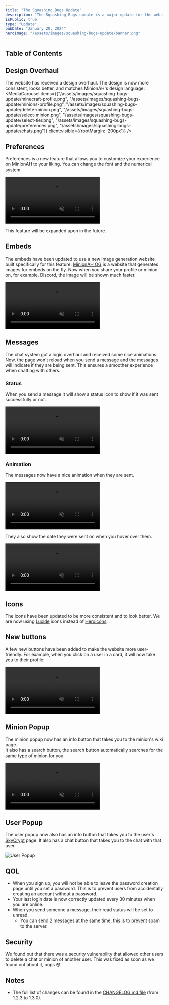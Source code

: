 ```yaml
---
title: "The Squashing Bugs Update"
description: "The Squashing Bugs update is a major update for the website that fixes a lot of bugs, improves performance, and adds QOL features. Read more about it here."
isPublic: true
type: "Update"
pubDate: "January 20, 2024"
heroImage: "/assets/images/squashing-bugs-update/banner.png"
---
```



## Table of Contents

## Design Overhaul
The website has received a design overhaul. The design is now more consistent, looks better, and matches MinionAH's design language:
<MediaCarousel items={["/assets/images/squashing-bugs-update/minecraft-profile.png", "/assets/images/squashing-bugs-update/minions-profile.png", "/assets/images/squashing-bugs-update/delete-minion.png", "/assets/images/squashing-bugs-update/select-minion.png", "/assets/images/squashing-bugs-update/select-tier.png", "/assets/images/squashing-bugs-update/preferences.png", "/assets/images/squashing-bugs-update/chats.png"]} client:visible={{rootMargin: '200px'}} />
## Preferences

Preferences is a new feature that allows you to customize your experience on MinionAH to your liking. You can change the font and the numerical system.

<div class="bg-neutral-950 rounded-lg p-4">
  <video muted={true} loop={true} autoPlay={true} class="max-h-96 !w-auto mx-auto" alt="Preferences">
    <source src="/assets/videos/squashing-bugs-update/preferences.mp4" type="video/mp4"/>
  </video>
</div>

This feature will be expanded upon in the future.

## Embeds

The embeds have been updated to use a new image generation website built specifically for this feature. [MinionAH OG](https://og.minionah.com) is a website that generates images for embeds on the fly. Now when you share your profile or minion on, for example, Discord, the image will be shown much faster.

<div class="bg-neutral-950 rounded-lg p-4">
  <video muted={true} loop={true} autoPlay={true} class="max-h-96 !w-auto mx-auto" alt="Embed">
    <source src="/assets/videos/squashing-bugs-update/embed.mp4" type="video/mp4"/>
  </video>
</div>


## Messages
The chat system got a logic overhaul and received some nice animations. Now, the page won't reload when you send a message and the messages will indicate if they are being sent. This ensures a smoother experience when chatting with others.

### Status
When you send a message it will show a status icon to show if it was sent successfully or not.
<div class="bg-neutral-950 rounded-lg p-4">
  <video muted={true} loop={true} autoPlay={true} class="max-h-96 !w-auto mx-auto" alt="Message Status">
    <source src="/assets/videos/squashing-bugs-update/message-status.mp4" type="video/mp4"/>
  </video>
</div>

### Animation
The messages now have a nice animation when they are sent.
<div class="bg-neutral-950 rounded-lg p-4">
  <video muted={true} loop={true} autoPlay={true} class="max-h-96 !w-auto mx-auto" alt="Message Animation">
    <source src="/assets/videos/squashing-bugs-update/message-animation.mp4" type="video/mp4"/>
  </video>
</div>

They also show the date they were sent on when you hover over them.
<div class="bg-neutral-950 rounded-lg p-4">
  <video muted={true} loop={true} autoPlay={true} class="max-h-96 !w-auto mx-auto" alt="Message Date Animation">
    <source src="/assets/videos/squashing-bugs-update/message-date-animation.mp4" type="video/mp4"/>
  </video>
</div>

## Icons
The icons have been updated to be more consistent and to look better. We are now using [Lucide](https://lucide.dev) icons instead of [Heroicons](https://heroicons.com).

## New buttons
A few new buttons have been added to make the website more user-friendly. For example, when you click on a user in a card, it will now take you to their profile:

<div class="bg-neutral-950 rounded-lg p-4">
  <video muted={true} loop={true} autoPlay={true} class="max-h-96 !w-auto mx-auto" alt="User Click">
    <source src="/assets/videos/squashing-bugs-update/user-click.mp4" type="video/mp4"/>
  </video>
</div>

## Minion Popup
The minion popup now has an info button that takes you to the minion's wiki page.  
It also has a search button, the search button automatically searches for the same type of minion for you:

<div class="bg-neutral-950 rounded-lg p-4">
  <video muted={true} loop={true} autoPlay={true} class="max-h-96 !w-auto mx-auto" alt="Minion Auto Search">
    <source src="/assets/videos/squashing-bugs-update/auto-search.mp4" type="video/mp4"/>
  </video>
</div>

## User Popup
The user popup now also has an info button that takes you to the user's [SkyCrypt](https://sky.shiiyu.moe) page. It also has a chat button that takes you to the chat with that user.

<div class="bg-neutral-950 rounded-lg p-4">
  <img src="/assets/images/squashing-bugs-update/user-popup.png" alt="User Popup"/>
</div>

## QOL

- When you sign up, you will not be able to leave the password creation page until you set a password. This is to prevent users from accidentally creating an account without a password.
- Your last login date is now correctly updated every 30 minutes when you are online.
- When you send someone a message, their read status will be set to unread.
  - You can send 2 messages at the same time, this is to prevent spam to the server.

## Security
We found out that there was a security vulnerability that allowed other users to delete a chat or minion of another user. This was fixed as soon as we found out about it, oops 😳.


## Notes

- The full list of changes can be found in the [CHANGELOG.md file](https://github.com/DarthGigi/MinionAH/blob/main/CHANGELOG.md#130---2024-01-20) (from 1.2.3 to 1.3.0).